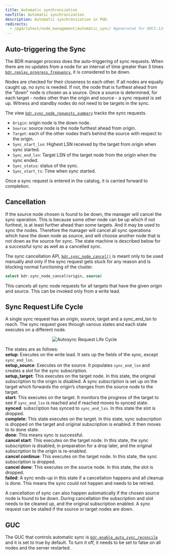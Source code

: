 ```yaml
---
title: Automatic synchronization
navTitle: Automatic synchronization
description: Automatic synchronization in PGD.
redirects:
  - /pgd/latest/node_management/automatic_sync/ #generated for DOCS-1247-PGD-6.0-Docs
---
```


## Auto-triggering the Sync

The BDR manager process does the auto-triggering of sync requests. When there are no updates from a node for an interval of time greater than 3 times [`bdr.replay_progress_frequency`](/pgd/latest/reference/tables-views-functions/pgd-settings#bdrreplay_progress_frequency), it is considered to be down. 

Nodes are checked for their closeness to each other. If all nodes are equally caught up, no sync is needed. If not, the node that is furthest ahead from the "down" node is chosen as a source.  Once a source is determined, for each target - nodes other than the origin and source - a sync request is set up. Witness and standby nodes do not need to be targets in the sync. 

The view [`bdr.sync_node_requests_summary`](/pgd/latest/reference/tables-views-functions/catalogs-internal#bdrsync_node_requests_summary) tracks the sync requests.

- `Origin`: origin node is the down node.
- `Source`: source node is the node furthest ahead from origin.
- `Target`: each of the other nodes that’s behind the source with respect to the origin.
- `Sync_start_lsn`: Highest LSN received by the target from origin when sync started.
- `Sync_end_lsn`: Target LSN of the target node from the origin when the sync ended.
- `Sync_status`: status of the sync.
- `Sync_start_ts`: Time when sync started.

Once a sync request is entered in the catalog, it is carried forward to completion.

## Cancellation

If the source node chosen is found to be down, the manager will cancel the sync operation. This is because some other node can be up which if not furthest, is at least further ahead than some targets. And it may be used to sync the nodes. Therefore the manager will cancel all sync operations which have the down node as source, and will choose another node that is not down as the source for sync. The state machine is described below for a successful sync as well as a cancelled sync.

The sync cancellation API, [`bdr.sync_node_cancel()`](/pgd/latest/reference/tables-views-functions/nodes-management-interfaces#bdrsync_node_cancel) is meant only to be used manually and only if the sync request gets stuck for any reason and is blocking normal functioning of the cluster.

```sql
select bdr.sync_node_cancel(origin, source)
```

This cancels all sync node requests for all targets that have the given origin and source. This can be invoked only from a write lead.

## Sync Request Life Cycle

A single sync request has an origin, source, target and a sync_end_lsn to reach. The sync request goes through various states and each state executes on a different node.

<center>

![Autosync Request Life Cycle](images/autosyncstates.svg)

</center>

The states are as follows:  
**setup**: Executes on the write lead. It sets up the fields of the sync, except `sync_end_lsn`.  
**setup_source**: Executes on the source. It populates `sync_end_lsn` and creates a slot for the sync subscription.  
**setup_target**: This executes on the target node. In this state, the original subscription to the origin is disabled. A sync subscription is set up on the target which forwards the origin’s changes from the source node to the target.  
**start**: This executes on the target. It monitors the progress of the target to see if `sync_end_lsn` is reached and if reached moves to synced state.  
**synced**: subscription has synced to `sync_end_lsn`. In this state the slot is dropped.  
**complete**: This state executes on the target. In this state, sync subscription is dropped on the target and original subscription is enabled. It then moves to to done state.  
**done**: This means sync is successful.  
**cancel start**: This executes on the target node. In this state, the sync subscription is disabled, in preparation for a drop later, and the original subscription to the origin is re-enabled.  
**cancel continue**: This executes on the target node. In this state, the sync subscription is dropped.  
**cancel done**: This executes on the source node. In this state, the slot is dropped.  
**failed**: A sync ends-up in this state if a cancellation happens and all cleanup is done. This means the sync could not happen and needs to be retried.

A cancellation of sync can also happen automatically if the chosen source node is found to be down. During cancellation the subscription and slot needs to be cleaned up, and the original subscription enabled. A sync request can be stalled if the source or target nodes are down.

## GUC

The GUC that controls automatic sync is [`bdr.enable_auto_sync_reconcile`](/pgd/latest/reference/tables-views-functions/pgd-settings#bdrenable_auto_sync_reconcile) and it is set to true by default. To turn it off, it needs to be set to false on all nodes and the server restarted.

